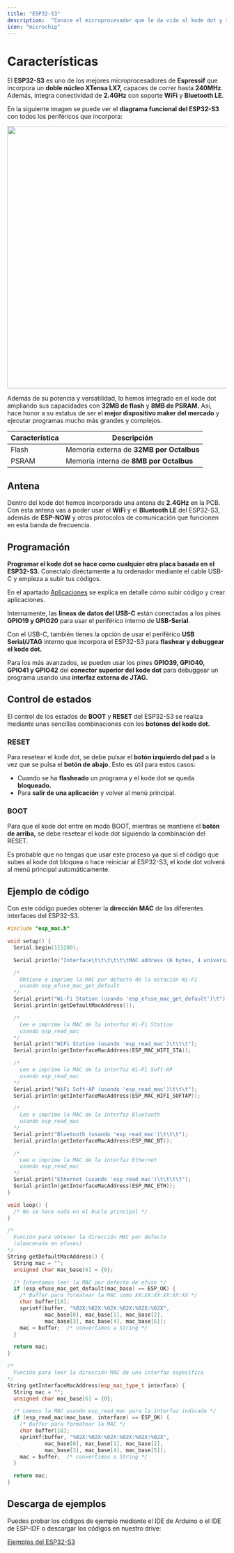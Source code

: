 ```yaml
---
title: "ESP32-S3"
description:  "Conoce el microprocesador que le da vida al kode dot y su control de estados."
icon: "microchip"
---
```


# Características

El **ESP32-S3** es uno de los mejores microprocesadores de **Espressif** que incorpora un **doble núcleo XTensa LX7,** capaces de correr hasta **240MHz**. Además, integra conectividad de **2.4GHz** con soporte **WiFi** y **Bluetooth LE**. 

En la siguiente imagen se puede ver el **diagrama funcional del ESP32-S3** con todos los periféricos que incorpora:


<Frame caption="Diagrama funcional del ESP32-S3">
  <img width="600"  src="/images/kode-dot/esp32s3/funtionalblock.png" />
</Frame>

Además de su potencia y versatilidad, lo hemos integrado en el kode dot ampliando sus capacidades con **32MB de flash** y **8MB de PSRAM.** Así, hace honor a su estatus de ser el **mejor dispositivo maker del mercado** y ejecutar programas mucho más grandes y complejos.

| Característica    | Descripción |
| ---------------- | ----------- |
| Flash | Memoria externa de **32MB por Octalbus** |
| PSRAM | Memoria interna de **8MB por Octalbus** |

## Antena
Dentro del kode dot hemos incorporado una antena de **2.4GHz** en la PCB. Con esta antena vas a poder usar el **WiFi** y el **Bluetooth LE** del ESP32-S3, además de **ESP-NOW** y otros protocolos de comunicación que funcionen en esta banda de frecuencia.

## Programación
**Programar el kode dot se hace como cualquier otra placa basada en el ESP32-S3.** Conectalo diréctamente a tu ordenador mediante el cable USB-C y empieza a subir tus códigos.

<Note>En el apartado [Aplicaciones](/es/kodeOS/apps) se explica en detalle cómo subir código y crear aplicaciones.</Note>

Internamente, las **lineas de datos del USB-C** están conectadas a los pines **GPIO19 y GPIO20** para usar el periférico interno de **USB-Serial**.

Con el USB-C, también tienes la opción de usar el periférico **USB Serial/JTAG** interno que incorpora el ESP32-S3 para **flashear y debuggear el kode dot.**

Para los más avanzados, se pueden usar los pines **GPIO39, GPIO40, GPIO41 y GPIO42** del **conector superior del kode dot** para debuggear un programa usando una **interfaz externa de JTAG.**

## Control de estados
El control de los estados de **BOOT** y **RESET** del ESP32-S3 se realiza mediante unas sencillas combinaciones con los **botones del kode dot.**

### RESET
Para resetear el kode dot, se debe pulsar el **botón izquierdo del pad** a la vez que se pulsa el **botón de abajo.** Esto es útil para estos casos: 

- Cuando se ha **flasheado** un programa y el kode dot se queda **bloqueado.**
- Para **salir de una aplicación** y volver al menú principal.

### BOOT
Para que el kode dot entre en modo BOOT, mientras se mantiene el **botón de arriba,** se debe resetear el kode dot siguiendo la combinación del RESET. 

<Info>Es probable que no tengas que usar este proceso ya que si el código que subes al kode dot bloquea o hace reiniciar al ESP32-S3, el kode dot volverá al menú principal automáticamente.</Info>

## Ejemplo de código
Con este código puedes obtener la **dirección MAC** de las diferentes interfaces del ESP32-S3.

```cpp esp32s3_mac.ino lines icon="microchip"
#include "esp_mac.h"

void setup() {
  Serial.begin(115200);

  Serial.println("Interface\t\t\t\t\t\tMAC address (6 bytes, 4 universally administered, default)");

  /*
    Obtiene e imprime la MAC por defecto de la estación Wi-Fi
    usando esp_efuse_mac_get_default
  */
  Serial.print("Wi-Fi Station (usando 'esp_efuse_mac_get_default')\t");
  Serial.println(getDefaultMacAddress());

  /*
    Lee e imprime la MAC de la interfaz Wi-Fi Station
    usando esp_read_mac
  */
  Serial.print("WiFi Station (usando 'esp_read_mac')\t\t\t");
  Serial.println(getInterfaceMacAddress(ESP_MAC_WIFI_STA));

  /*
    Lee e imprime la MAC de la interfaz Wi-Fi Soft-AP
    usando esp_read_mac
  */
  Serial.print("WiFi Soft-AP (usando 'esp_read_mac')\t\t\t");
  Serial.println(getInterfaceMacAddress(ESP_MAC_WIFI_SOFTAP));

  /*
    Lee e imprime la MAC de la interfaz Bluetooth
    usando esp_read_mac
  */
  Serial.print("Bluetooth (usando 'esp_read_mac')\t\t\t");
  Serial.println(getInterfaceMacAddress(ESP_MAC_BT));

  /*
    Lee e imprime la MAC de la interfaz Ethernet
    usando esp_read_mac
  */
  Serial.print("Ethernet (usando 'esp_read_mac')\t\t\t\t");
  Serial.println(getInterfaceMacAddress(ESP_MAC_ETH));
}

void loop() {
  /* No se hace nada en el bucle principal */
}

/*
  Función para obtener la dirección MAC por defecto
  (almacenada en efuses)
*/
String getDefaultMacAddress() {
  String mac = "";
  unsigned char mac_base[6] = {0};

  /* Intentamos leer la MAC por defecto de efuse */
  if (esp_efuse_mac_get_default(mac_base) == ESP_OK) {
    /* Buffer para formatear la MAC como XX:XX:XX:XX:XX:XX */
    char buffer[18];
    sprintf(buffer, "%02X:%02X:%02X:%02X:%02X:%02X",
            mac_base[0], mac_base[1], mac_base[2],
            mac_base[3], mac_base[4], mac_base[5]);
    mac = buffer;  /* convertimos a String */
  }

  return mac;
}

/*
  Función para leer la dirección MAC de una interfaz específica
*/
String getInterfaceMacAddress(esp_mac_type_t interface) {
  String mac = "";
  unsigned char mac_base[6] = {0};

  /* Leemos la MAC usando esp_read_mac para la interfaz indicada */
  if (esp_read_mac(mac_base, interface) == ESP_OK) {
    /* Buffer para formatear la MAC */
    char buffer[18];
    sprintf(buffer, "%02X:%02X:%02X:%02X:%02X:%02X",
            mac_base[0], mac_base[1], mac_base[2],
            mac_base[3], mac_base[4], mac_base[5]);
    mac = buffer;  /* convertimos a String */
  }

  return mac;
}
```

## Descarga de ejemplos
Puedes probar los códigos de ejemplo mediante el IDE de Arduino o el IDE de ESP-IDF o descargar los códigos en nuestro drive:

[Ejemplos del ESP32-S3](https://drive.google.com/drive/folders/11FnC9pj8qADzXAlg8xAT0knNWh9bgYV6)